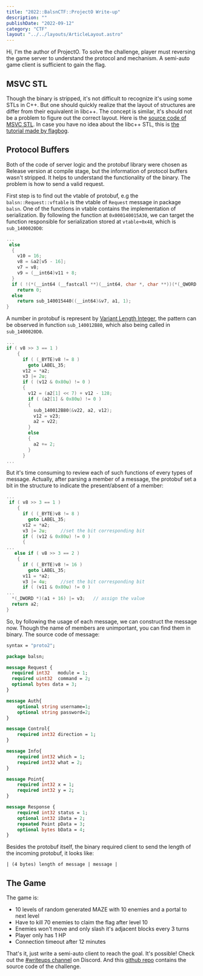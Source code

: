 ```yaml
---
title: "2022::BalsnCTF::ProjectO Write-up"
description: ""
publishDate: "2022-09-12"
category: "CTF"
layout: "../../layouts/ArticleLayout.astro"
---
```


Hi, I'm the author of ProjectO. To solve the challenge, player must reversing the game server to understand the protocol and mechanism.
A semi-auto game client is sufficient to gain the flag.

## MSVC STL

Though the binary is stripped, it's not difficult to recognize it's using some STLs in C++. But one should quickly realize that the layout of structures are differ from their equivalent in libc++. The concept is similar, it's should not be a problem to figure out the correct layout. Here is the [source code of MSVC STL](https://github.com/microsoft/STL). In case you have no idea about the libc++ STL, this is [the tutorial made by flagbog](https://flagbot.ch/lesson6.pdf).

## Protocol Buffers

Both of the code of server logic and the protobuf library were chosen as Release version at compile stage, but the information of protocol buffers wasn't stripped. It helps to understand the functionality of the binary. The problem is how to send a valid request.

First step is to find out the vtable of protobuf, e.g the `balsn::Request::vftable` is the vtable of `Request` message in package `balsn`. One of the functions in vtable contains the implementation of serialization. By following the function at `0x000140015A30`, we can target the function responsible for serialization stored at `vtable+0x48`, which is `sub_1400020D0`:

```c 0x00140015A30
...
 else
  {
    v10 = 16;
    v8 = &a2[v5 - 16];
    v7 = v8;
    v9 = (__int64)v11 + 8;
  }
  if ( !(*(__int64 (__fastcall **)(__int64, char *, char **))(*(_QWORD *)a1 + 0x48i64))(a1, a2, &v7) || (_DWORD)v14 )
    return 0;
  else
    return sub_140015440((__int64)&v7, a1, 1);
}
```

A number in protobuf is represent by [Variant Length Integer](https://en.wikipedia.org/wiki/Variable-length_quantity), the pattern can be observed in function `sub_140012B80`, which also being called in `sub_1400020D0`.

```c sub_1400020D0
...
if ( v8 >> 3 == 1 )
    {
      if ( (_BYTE)v8 != 8 )
        goto LABEL_35;
      v12 = *a2;
      v3 |= 2u;
      if ( (v12 & 0x80u) != 0 )
      {
        v12 = (a2[1] << 7) + v12 - 128;
        if ( (a2[1] & 0x80u) != 0 )
        {
          sub_140012B80(&v22, a2, v12);
          v12 = v23;
          a2 = v22;
        }
        else
        {
          a2 += 2;
        }
      }
...
```

But it's time consuming to review each of such functions of every types of message. Actually, after parsing a member of a message, the protobuf set a bit in the structure to indicate the present/absent of a member:

```c sub_1400020D0
...
 if ( v8 >> 3 == 1 )
    {
      if ( (_BYTE)v8 != 8 )
        goto LABEL_35;
      v12 = *a2;
      v3 |= 2u;     //set the bit corresponding bit
      if ( (v12 & 0x80u) != 0 )
      {
...
   else if ( v8 >> 3 == 2 )
    {
      if ( (_BYTE)v8 != 16 )
        goto LABEL_35;
      v11 = *a2;
      v3 |= 4u;     //set the bit corresponding bit
      if ( (v11 & 0x80u) != 0 )
...
  *(_DWORD *)(a1 + 16) |= v3;   // assign the value
  return a2;
}
```

So, by following the usage of each message, we can construct the message now. Though the name of members are unimportant, you can find them in binary. The source code of message:

```proto message.proto
syntax = "proto2";

package balsn;

message Request {
  required int32   module = 1;
  required uint32  command = 2;
  optional bytes data = 3;
}

message Auth{
	optional string username=1;
	optional string password=2;
}

message Control{
	required int32 direction = 1;
}

message Info{
	required int32 which = 1;
	required int32 what = 2;
}

message Point{
	required int32 x = 1;
	required int32 y = 2;
}

message Response {
	required int32 status = 1;
	optional int32 iData = 2;
	repeated Point pData = 3;
	optional bytes bData = 4;
}
```

Besides the protobuf itself, the binary required client to send the length of the incoming protobuf, it looks like:

```
| (4 bytes) length of message | message |
```

## The Game

The game is:

- 10 levels of random generated MAZE with 10 enemies and a portal to next level
- Have to kill 70 enemies to claim the flag after level 10
- Enemies won't move and only slash it's adjacent blocks every 3 turns
- Player only has 1 HP
- Connection timeout after 12 minutes

That's it, just write a semi-auto client to reach the goal.
It's possible! Check out the [#writeups channel](https://discord.com/channels/618345806013005824/1016229449412378645) on Discord.
And this [github repo](https://github.com/terrynini/MyCTFChallenges/tree/master/BalsnCTF_2022_challenge/ProjectO/solution) contains the source code of the challenge.